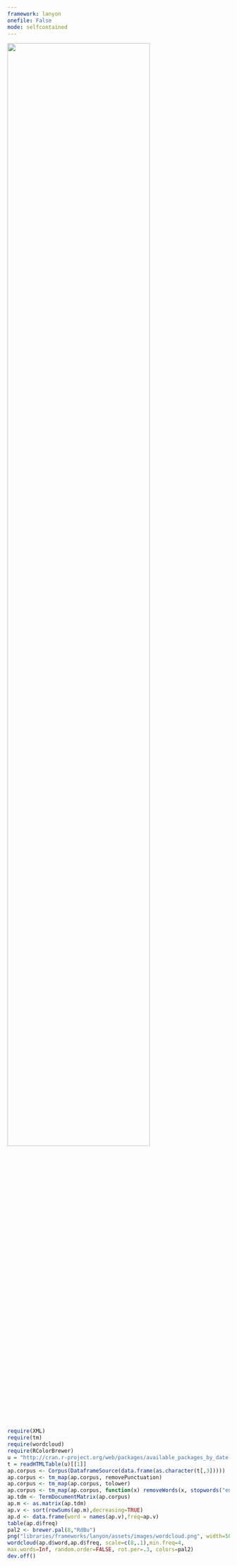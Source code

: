 ```yaml
---
framework: lanyon
onefile: False
mode: selfcontained
---
```


<p></p>
<p></p>
<p></p>
<p></p>
<p></p>
<div align="center">
  <img width="80%" src="libraries/frameworks/lanyon/assets/images/wordcloud.png">
</div>


```r
require(XML)
require(tm)
require(wordcloud)
require(RColorBrewer)
u = "http://cran.r-project.org/web/packages/available_packages_by_date.html"
t = readHTMLTable(u)[[1]]
ap.corpus <- Corpus(DataframeSource(data.frame(as.character(t[,3]))))
ap.corpus <- tm_map(ap.corpus, removePunctuation)
ap.corpus <- tm_map(ap.corpus, tolower)
ap.corpus <- tm_map(ap.corpus, function(x) removeWords(x, stopwords("english")))
ap.tdm <- TermDocumentMatrix(ap.corpus)
ap.m <- as.matrix(ap.tdm)
ap.v <- sort(rowSums(ap.m),decreasing=TRUE)
ap.d <- data.frame(word = names(ap.v),freq=ap.v)
table(ap.d$freq)
pal2 <- brewer.pal(8,"RdBu")
png("libraries/frameworks/lanyon/assets/images/wordcloud.png", width=500,height=500)
wordcloud(ap.d$word,ap.d$freq, scale=c(8,.1),min.freq=4,
max.words=Inf, random.order=FALSE, rot.per=.3, colors=pal2)
dev.off()
```


<style>
  .lead {
    margin-bottom: 20px;
    font-size: 1.1rem;
    font-weight: 200;
    line-height: 1.4;
    text-align: justify;
  }
</style>

